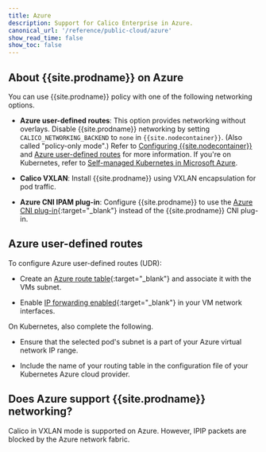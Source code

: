 ```yaml
---
title: Azure
description: Support for Calico Enterprise in Azure.
canonical_url: '/reference/public-cloud/azure'
show_read_time: false
show_toc: false
---
```


## About {{site.prodname}} on Azure

You can use {{site.prodname}} policy with one of the following networking options.

- **Azure user-defined routes**: This option provides networking without overlays.
  Disable {{site.prodname}} networking by setting `CALICO_NETWORKING_BACKEND` to `none`
  in `{{site.nodecontainer}}`. (Also called "policy-only mode".) Refer to
  [Configuring {{site.nodecontainer}}](/reference/node/configuration) and [Azure user-defined routes](#azure-user-defined-routes) for more information. If you're on Kubernetes, refer to [Self-managed Kubernetes in Microsoft Azure]({{site.baseurl}}/getting-started/kubernetes/self-managed-public-cloud/azure).

- **Calico VXLAN**: Install {{site.prodname}} using VXLAN encapsulation for pod traffic.
  
- **Azure CNI IPAM plug-in**: Configure {{site.prodname}} to use the
  [Azure CNI plug-in](https://github.com/Azure/azure-container-networking/blob/master/docs/cni.md){:target="_blank"}
  instead of the {{site.prodname}} CNI plug-in.

## Azure user-defined routes

To configure Azure user-defined routes (UDR):

- Create an [Azure route table][AzureUDRCreate]{:target="_blank"} and
  associatе it with the VMs subnet.

- Enable [IP forwarding enabled][AzureIPForward]{:target="_blank"} in your
  VM network interfaces.

On Kubernetes, also complete the following.

- Ensure that the selected pod's subnet is a part of your Azure virtual
  network IP range.

- Include the name of your routing table in the configuration file of your
  Kubernetes Azure cloud provider.

## Does Azure support {{site.prodname}} networking?

Calico in VXLAN mode is supported on Azure. However, IPIP packets are blocked by the Azure network fabric.

[AzureIPForward]: https://docs.microsoft.com/en-us/azure/virtual-network/virtual-network-network-interface#enable-or-disable-ip-forwarding
[AzureUDR]: https://docs.microsoft.com/en-us/azure/virtual-network/virtual-networks-udr-overview#user-defined
[AzureUDRCreate]: https://docs.microsoft.com/en-us/azure/virtual-network/create-user-defined-route-portal
